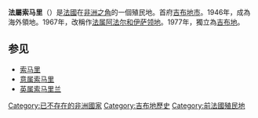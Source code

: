 {{noteTA
|T=zh-cn:法属索马里; zh-tw:法屬索馬利; zh-hk:法屬索馬里;
|1=zh-hans:意属;zh-hk:意屬;zh-tw:義屬;
|G1=Country
}}
{{Infobox Former Country
|native_name            = Côte française des Somalis
|conventional_long_name = 法屬索马里
|common_name            = 
|
|continent              = 非洲
|region                 = 東非
|country                = 索马里兰
|era                    = 新帝国主义
|status                 = 殖民地
|empire                 = 法国
|government_type        = 殖民地
|
|<!--- 興亡, 事件, 年代與日期 --->
|
|year_start             = 1896年
|year_end               = 1967年
|
|year_exile_start       = 
|year_exile_end         = 
|
|event_start            = 建立
|date_start             = 
|event_end              = 法属阿法尔和伊萨领地
|date_end               = 
|
|event1                 = 法國控制
|date_event1            = 1896年-1967年
|event2                 = 
|date_event2            = 
|event3                 = 
|date_event3            = 
|event4                 = 
|date_event4            = 
|event5                 = 
|date_event5            = 
|event6                 = 
|date_event6            = 
|event7                 = 
|date_event7            = 
|event8                 = 
|date_event8            = 
|event9                 = 
|date_event9            = 
|
|event_pre              = 
|date_pre               = 
|event_post             = 
|date_post              = 
|
|<!--- 前任和繼任政治實體 --->
|p1                     = 
|flag_p1                = 
|image_p1               = 
|p2                     = 
|flag_p2                = 
|p3                     = 
|flag_p3                = 
|p4                     = 
|flag_p4                = 
|p5                     = 
|flag_p5                = 
|s1                     = 法属阿法尔和伊萨领地
|flag_s1                = Flag of France.svg
|s2                     = 
|flag_s2                = 
|s3                     = 
|flag_s3                = 
|s4                     = 
|flag_s4                = 
|s5                     = 
|flag_s5                = 
|
|image_flag             = Flag of France.svg
|flag                   = 法國國旗
|flag_type              = 国旗
|
|image_coat             =
|symbol                 = 
|symbol_type            = 
|
|image_map              = LocationDjibouti.svg
|image_map_caption      = 法屬索馬利(紅色部份)
|
|image_map2             = 
|image_map2_caption     = 
|
|capital                = 吉布地市
|capital_exile          = 
|latd= |latm= |latNS= |longd= |longm= |longEW= 
|
|national_motto         = 
|national_anthem        = 
|common_languages       = [[法語|法語]]、[[阿拉伯語|阿拉伯語]]
|religion               = [[伊斯蘭教|伊斯蘭教]]、[[基督教|基督教]]
|currency               = 法國法郎
|
|<!--- 國家領導人 --->
|leader1                = 
|leader2                = 
|leader3                = 
|leader4                = 
|year_leader1           = 
|year_leader2           = 
|year_leader3           = 
|year_leader4           = 
|title_leader           = 
|representative1        = 
|representative2        = 
|representative3        = 
|representative4        = 
|year_representative1   = 
|year_representative2   = 
|year_representative3   = 
|year_representative4   = 
|title_representative   = 
|deputy1                = 
|deputy2                = 
|deputy3                = 
|deputy4                = 
|year_deputy1           = 
|year_deputy2           = 
|year_deputy3           = 
|year_deputy4           = 
|title_deputy           = 
|
|<!--- 立法機構 --->
|legislature            = 
|house1                 = 
|type_house1            = 
|house2                 = 
|type_house2            = 
|
|<!--- 面積和人口 --->
|stat_year1             = 
|stat_area1             = 
|stat_pop1              = 
|stat_year2             = 
|stat_area2             = 
|stat_pop2              = 
|stat_year3             = 
|stat_area3             = 
|stat_pop3              = 
|stat_year4             = 
|stat_area4             = 
|stat_pop4              = 
|stat_year5             = 
|stat_area5             = 
|stat_pop5              = 
|footnotes              = 
}}

'''法屬索马里'''（{{lang-fr|Côte française des Somalis}}）是[[法國|法國]]在[[非洲之角|非洲之角]]的一個殖民地。首府[[吉布地市|吉布地市]]。1946年，成為海外領地。1967年，改稱作[[法属阿法尔和伊萨领地|法属阿法尔和伊萨领地]]。1977年，獨立為[[吉布地|吉布地]]。

== 参见 ==
* [[索马里|索马里]]
* [[意属索马里|意属索马里]]
* [[英属索马里兰|英属索马里兰]]

{{normdaten}}
{{DEFAULTSORT:Somalis}}
[[Category:已不存在的非洲國家|Category:已不存在的非洲國家]]
[[Category:吉布地歷史|Category:吉布地歷史]]
[[Category:前法國殖民地|Category:前法國殖民地]]
{{africa-stub}}